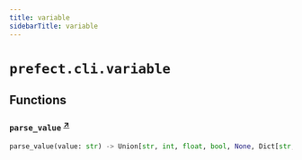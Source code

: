 ```yaml
---
title: variable
sidebarTitle: variable
---
```


# `prefect.cli.variable`

## Functions

### `parse_value` <sup><a href="https://github.com/PrefectHQ/prefect/blob/main/src/prefect/cli/variable.py#L104" target="_blank">↗</a></sup>

```python
parse_value(value: str) -> Union[str, int, float, bool, None, Dict[str, Any], List[str]]
```
